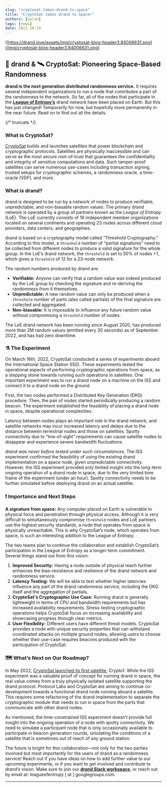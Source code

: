 ```yaml
---
slug: "cryptosat-takes-drand-to-space"
title: "CryptoSat takes drand to Space!"
authors: [yolan]
tags: [news]
date: 2022-10-19
---
```


![https://drand.love/assets/img/cryptosat-blog-header3.84006631.png](/img/cryptosat-blog-header3.84006631.png)

## 🎲 drand & 🛰️ CryptoSat: Pioneering Space-Based Randomness

**drand is the next generation distributed randomness service.** It requires several independent organizations to run a node that contributes a part of the randomness to the network. So far, all of the nodes that participate in the [**League of Entropy’s**](https://blog.cloudflare.com/league-of-entropy/) drand network have been placed on Earth. But this has just changed! Temporarily for now, but hopefully more permanently in the near future. Read on to find out all the details.

{/* truncate */}

### What is CryptoSat?

[CryptoSat](http://cryptosat.io/) builds and launches satellites that power blockchain and cryptographic protocols. Satellites are physically inaccessible and can serve as the most secure root-of-trust that guarantees the confidentiality and integrity of sensitive computations and data. Such tamper-proof satellites can serve numerous use-cases including transaction signing, trusted setups for cryptographic schemes, a randomness oracle, a time-oracle (VDF), and more.

### What is drand?

drand is designed to be run by a network of nodes to produce verifiable, unpredictable, and non-biasable random values. The primary drand network is operated by a group of partners known as the *League of Entropy* (LoE). The LoE currently consists of 16 independent member organizations located on several continents and operating 23 nodes across different cloud providers, data centers, and geographies.

drand is based on a cryptography model called “Threshold Cryptography.” According to this model, a `threshold` number of “partial signatures” need to be collected from different nodes to produce a valid signature for the whole group. In the LoE’s drand network, the `threshold` is set to 50% of nodes +1, which gives a `threshold` of 12 for a 23-node network.

The random numbers produced by drand are:

- **Verifiable:** Anyone can verify that a random value was indeed produced by the LoE group by checking the signature and re-deriving the randomness from it themselves.
- **Unpredictable:** A new random value can only be produced when a `threshold` number of parts (also called partials) of the final signature are collected and aggregated.
- **Non-biasable:** It is impossible to influence any future random value without compromising a `threshold` number of nodes.

The LoE drand network has been running since August 2020, has produced more than 2M random values (emitted every 30 seconds) as of September 2022, and has had zero downtime.

### ⚗️ The Experiment

On March 16th, 2022, CryptoSat conducted a series of experiments aboard the International Space Station (ISS). These experiments tested the operational aspects of performing cryptographic operations from space, as a stepping stone towards running such operations in satellites. One important experiment was to run a drand node on a machine on the ISS and connect it to a drand node on the ground.

First, the two nodes performed a Distributed Key Generation (DKG) procedure. Then, the pair of nodes started periodically producing a random beacon. The experiment established the feasibility of placing a drand node in space, despite operational complexities.

Latency between nodes plays an important role in the drand network, and satellite networks may incur increased latency and delays due to the distance between terrestrial nodes and those on satellites. Spotty connectivity due to “line-of-sight” requirements can cause satellite nodes to disappear and experience severe bandwidth fluctuations.

*drand was never before tested under such circumstances.* The ISS experiment confirmed the feasibility of using the existing drand implementation on a space node, given unpredictable connectivity. However, the ISS experiment provided only limited insight into the long-term ongoing operation of a drand node in space, due to the very limited time frame of the experiment (under an hour). Spotty connectivity needs to be further simulated before deploying drand on an actual satellite.

### ❗ Importance and Next Steps

**A signature from space:** Any computer placed on Earth is vulnerable to physical force and penetration through physical access. Although it is very difficult to simultaneously compromise `threshold` nodes and LoE partners use the highest security standards, a node that operates from space is physically unreachable. This is why CryptoSat’s node, which operates from space, is such an interesting addition to the League of Entropy.

The two teams plan to continue the collaboration and establish CryptoSat’s participation in the League of Entropy as a longer-term commitment. Several things stand out from this vision:

1. **Improved Security:** Having a node outside of physical reach further enhances the bias-resistance and resilience of the drand network and randomness service.
2. **Latency Testing:** We will be able to test whether higher latencies influence any part of the drand randomness service, including the DKG itself and the aggregation of partials.
3. **CryptoSat's Cryptographic Use Case:** Running drand is generally lightweight in terms of CPU and bandwidth requirements but has increased availability requirements. Stress-testing cryptographic operations helps CryptoSat focus on increasing availability and showcasing progress through clear metrics.
4. **User Flexibility:** Different users have different threat models. CryptoSat provides a node with unique security properties that can withstand coordinated attacks on multiple ground nodes, allowing users to choose whether their use-case requires beacons produced with the participation of CryptoSat.

### 🗺️ What’s Next on Our Roadmap?

In May 2022, [CryptoSat launched its first satellite](https://cointelegraph.com/news/cryptosat-s-first-nanosatellite-blasts-off-wednesday-on-spacex-rocket), Crypto1. While the ISS experiment was a valuable proof of concept for running drand in space, the real value comes from a truly physically isolated satellite supporting the drand protocol. Protocol Labs and CryptoSat are aiming to continue co-development towards a functional drand node running aboard a satellite. This requires some refactoring of the drand implementation to separate the cryptographic module that needs to run in space from the parts that communicate with other drand nodes.

As mentioned, the time-constrained ISS experiment doesn’t provide full insight into the ongoing operation of a node with spotty connectivity. We need to simulate a participant node that is only occasionally available to participate in beacon generation rounds, simulating the conditions of a satellite that is sometimes out of reach of any ground station.

The future is bright for this collaboration—not only for the two parties involved but most importantly for the users of drand as a randomness service! Reach out if you have ideas on how to add further value to our upcoming experiments, or if you want to get involved and contribute to drand’s vision. Make sure to join our [**drand Slack workspace**](https://join.slack.com/t/drandworkspace/shared_invite/zt-19u4rf6if-bf7lxIvF2zYn4~TrBwfkiA), or reach out by email at: leagueofentropy [ at ] googlegroups.com.

---
